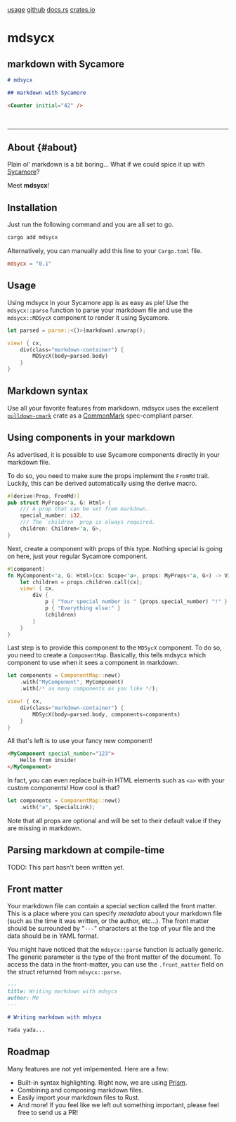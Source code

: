 <div class="links-section">
  <a href="#about">usage</a>
  <a href="https://github.com/lukechu10/mdsycx">github</a>
  <a href="https://docs.rs/mdsycx">docs.rs</a>
  <a href="https://crates.io/crates/mdsycx">crates.io</a>
</div>

# mdsycx

## markdown with Sycamore

<Counter initial="42" />

```md
# mdsycx

## markdown with Sycamore

<Counter initial="42" />
```

<br />

---

## About {#about}

Plain ol' markdown is a bit boring... What if we could spice it up with
[Sycamore](https://sycamore-rs.netlify.app)?

Meet **mdsycx**!

## Installation

Just run the following command and you are all set to go.

```sh
cargo add mdsycx
```

Alternatively, you can manually add this line to your `Cargo.toml` file.

```toml
mdsycx = "0.1"
```

## Usage

Using mdsycx in your Sycamore app is as easy as pie! Use the `mdsycx::parse` function to parse your
markdown file and use the `mdsycx::MDSycX` component to render it using Sycamore.

```rust
let parsed = parse::<()>(markdown).unwrap();

view! { cx,
    div(class="markdown-container") {
        MDSycX(body=parsed.body)
    }
}
```

## Markdown syntax

Use all your favorite features from markdown. mdsycx uses the excellent
[`pulldown-cmark`](https://github.com/raphlinus/pulldown-cmark) crate as a
[CommonMark](https://commonmark.org/) spec-compliant parser.

## Using components in your markdown

As advertised, it is possible to use Sycamore components directly in your markdown file.

To do so, you need to make sure the props implement the `FromMd` trait. Luckily, this can be derived
automatically using the derive macro.

```rust
#[derive(Prop, FromMd)]
pub struct MyProps<'a, G: Html> {
    /// A prop that can be set from markdown.
    special_number: i32,
    /// The `children` prop is always required.
    children: Children<'a, G>,
}
```

Next, create a component with props of this type. Nothing special is going on here, just your
regular Sycamore component.

```rust
#[component]
fn MyComponent<'a, G: Html>(cx: Scope<'a>, props: MyProps<'a, G>) -> View<G> {
    let children = props.children.call(cx);
    view! { cx,
        div {
            p { "Your special number is " (props.special_number) "!" }
            p { "Everything else:" }
            (children)
        }
    }
}
```

Last step is to provide this component to the `MDSycX` component. To do so, you need to create a
`ComponentMap`. Basically, this tells mdsycx which component to use when it sees a component in
markdown.

```rust
let components = ComponentMap::new()
    .with("MyComponent", MyComponent)
    .with(/* as many components as you like */);

view! { cx,
    div(class="markdown-container") {
        MDSycX(body=parsed.body, components=components)
    }
}
```

All that's left is to use your fancy new component!

```md
<MyComponent special_number="123">
    Hello from inside!
</MyComponent>
```

In fact, you can even replace built-in HTML elements such as `<a>` with your custom components! How
cool is that?

```rust
let components = ComponentMap::new()
    .with("a", SpecialLink);
```

Note that all props are optional and will be set to their default value if they are missing in
markdown.

## Parsing markdown at compile-time

TODO: This part hasn't been written yet.

## Front matter

Your markdown file can contain a special section called the front matter. This is a place where you
can specify _metadata_ about your markdown file (such as the time it was written, or the author,
etc...). The front matter should be surrounded by "`---`" characters at the top of your file and the
data should be in YAML format.

You might have noticed that the `mdsycx::parse` function is actually generic. The generic parameter
is the type of the front matter of the document. To access the data in the front-matter, you can use
the `.front_matter` field on the struct returned from `mdsycx::parse`.

```md
---
title: Writing markdown with mdsycx
author: Me
---

# Writing markdown with mdsycx

Yada yada...
```

## Roadmap

Many features are not yet imlpemented. Here are a few:

- Built-in syntax highlighting. Right now, we are using [Prism](https://prismjs.com/).
- Combining and composing markdown files.
- Easily import your markdown files to Rust.
- And more! If you feel like we left out something important, please feel free to send us a PR!
